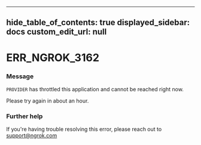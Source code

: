
---
hide_table_of_contents: true
displayed_sidebar: docs
custom_edit_url: null
---


# ERR_NGROK_3162

### Message
`PROVIDER` has throttled this application and cannot be reached right now.

Please try again in about an hour.

### Further help
If you're having trouble resolving this error, please reach out to [support@ngrok.com](mailto:support@ngrok.com?subject=Help%20with%20ERR_NGROK_3162)


<ErrorDetails error='err_ngrok_3162' />
